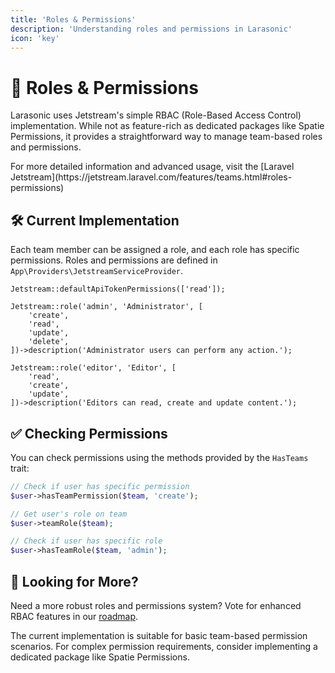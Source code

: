 ```yaml
---
title: 'Roles & Permissions'
description: 'Understanding roles and permissions in Larasonic'
icon: 'key'
---
```


# 🔑 Roles & Permissions

Larasonic uses Jetstream's simple RBAC (Role-Based Access Control) implementation. While not as feature-rich as dedicated packages like Spatie Permissions, it provides a straightforward way to manage team-based roles and permissions.

<Tip>
For more detailed information and advanced usage, visit the [Laravel Jetstream](https://jetstream.laravel.com/features/teams.html#roles-permissions)
</Tip>

## 🛠️ Current Implementation

Each team member can be assigned a role, and each role has specific permissions. Roles and permissions are defined in `App\Providers\JetstreamServiceProvider`.

```php:app/Providers/JetstreamServiceProvider.php
Jetstream::defaultApiTokenPermissions(['read']);

Jetstream::role('admin', 'Administrator', [
    'create',
    'read',
    'update',
    'delete',
])->description('Administrator users can perform any action.');

Jetstream::role('editor', 'Editor', [
    'read',
    'create',
    'update',
])->description('Editors can read, create and update content.');
```

## ✅ Checking Permissions

You can check permissions using the methods provided by the `HasTeams` trait:

```php
// Check if user has specific permission
$user->hasTeamPermission($team, 'create');

// Get user's role on team
$user->teamRole($team);

// Check if user has specific role
$user->hasTeamRole($team, 'admin');
```

## 🔄 Looking for More?

Need a more robust roles and permissions system? Vote for enhanced RBAC features in our [roadmap](https://github.com/pushpak1300/Larasonic/discussions/categories/roadmap).

<Note>
The current implementation is suitable for basic team-based permission scenarios. For complex permission requirements, consider implementing a dedicated package like Spatie Permissions.
</Note>
